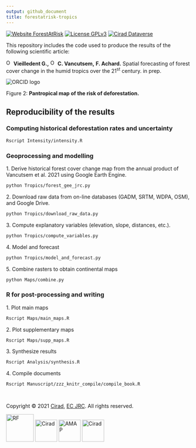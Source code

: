 ```yaml
---
output: github_document
title: forestatrisk-tropics
---
```


[![Website ForestAtRisk](https://img.shields.io/badge/web-ForestAtRisk-blue)](https://forestatrisk.cirad.fr)
[![License GPLv3](https://img.shields.io/badge/licence-GPLv3-8f10cb.svg)](https://www.gnu.org/licenses/gpl-3.0.html)
[![Cirad Dataverse](https://img.shields.io/badge/DOI-10.18167/DVN1/FKEEEP-green)](http://dx.doi.org/10.18167/DVN1/FKEEEP)

This repository includes the code used to produce the results of the following scientific article:

<a href="https://orcid.org/0000-0002-1685-4997"><img alt="ORCID logo" src="Website/images/Logo_ORCID.png" width="16" height="16" /></a>
**Vieilledent G.,**
<a href="https://orcid.org/0000-0003-3851-8588"><img alt="ORCID logo" src="Website/images/Logo_ORCID.png" width="16" height="16" /></a>
**C. Vancutsem,**
**F. Achard.**
Spatial forecasting of forest cover change in the humid tropics over the 21^st^ century. in prep.

<img alt="ORCID logo" src="Manuscript/Article/figures/prob_zoom.png" />

Figure 2: **Pantropical map of the risk of deforestation.**

## Reproducibility of the results

### Computing historical deforestation rates and uncertainty

```bash
Rscript Intensity/intensity.R
```

### Geoprocessing and modelling

1\. Derive historical forest cover change map from the annual product of Vancutsem et al. 2021 using Google Earth Engine.

```bash
python Tropics/forest_gee_jrc.py
```

2\. Download raw data from on-line databases (GADM, SRTM, WDPA, OSM), and Google Drive.

```bash
python Tropics/download_raw_data.py
```

3\. Compute explanatory variables (elevation, slope, distances, etc.).

```bash
python Tropics/compute_variables.py
```

4\. Model and forecast

```bash
python Tropics/model_and_forecast.py
```

5\. Combine rasters to obtain continental maps

```bash
python Maps/combine.py
```

### R for post-processing and writing

1\. Plot main maps

```bash
Rscript Maps/main_maps.R
```

2\. Plot supplementary maps

```bash
Rscript Maps/supp_maps.R
```

3\. Synthesize results

```bash
Rscript Analysis/synthesis.R
```

4\. Compile documents

```bash
Rscript Manuscript/zzz_knitr_compile/compile_book.R
```

<span style="display: block; height: 15px;"></span>
<p>Copyright &copy; 2021 <a href="https://www.cirad.fr/en/">Cirad</a>, <a href="https://ec.europa.eu/jrc/en">EC JRC</a>. All rights reserved.</p>

<a href="https://www.cirad.fr/en/"><img alt="RF" src="Website/images/Logo_RF.jpg" height="75"></a>
<a href="https://www.cirad.fr/en/"><img alt="Cirad" src="Website/images/Logo_Cirad.jpg" height="60"></a>
<a href="https://amap.cirad.fr"><img alt="AMAP" src="Website/images/Logo_AMAP.jpg" height="60"></a>
<a href="https://ec.europa.eu/jrc/en"><img alt="Cirad" src="Website/images/Logo_JRC.png" height="60"></a>

<!-- End of file -->
